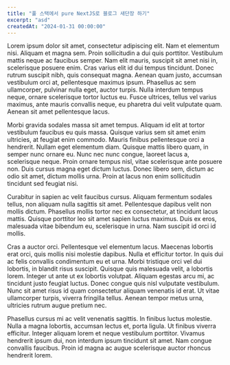 ```yaml
---
title: "풀 스택에서 pure NextJS로 블로그 새단장 하기"
excerpt: "asd"
createdAt: "2024-01-31 00:00:00"
---
```


Lorem ipsum dolor sit amet, consectetur adipiscing elit. Nam et elementum nisi. Aliquam et magna sem. Proin sollicitudin a dui quis porttitor. Vestibulum mattis neque ac faucibus semper. Nam elit mauris, suscipit sit amet nisi in, scelerisque posuere enim. Cras varius elit id dui tempus tincidunt. Donec rutrum suscipit nibh, quis consequat magna. Aenean quam justo, accumsan vestibulum orci at, pellentesque maximus ipsum. Phasellus ac sem ullamcorper, pulvinar nulla eget, auctor turpis. Nulla interdum tempus neque, ornare scelerisque tortor luctus eu. Fusce ultrices, tellus vel varius maximus, ante mauris convallis neque, eu pharetra dui velit vulputate quam. Aenean sit amet pellentesque lacus.

Morbi gravida sodales massa sit amet tempus. Aliquam id elit at tortor vestibulum faucibus eu quis massa. Quisque varius sem sit amet enim ultricies, at feugiat enim commodo. Mauris finibus pellentesque orci a hendrerit. Nullam eget elementum diam. Quisque mattis libero quam, in semper nunc ornare eu. Nunc nec nunc congue, laoreet lacus a, scelerisque neque. Proin ornare tempus nisl, vitae scelerisque ante posuere non. Duis cursus magna eget dictum luctus. Donec libero sem, dictum ac odio sit amet, dictum mollis urna. Proin at lacus non enim sollicitudin tincidunt sed feugiat nisi.

Curabitur in sapien ac velit faucibus cursus. Aliquam fermentum sodales tellus, non aliquam nulla sagittis sit amet. Pellentesque dapibus velit non mollis dictum. Phasellus mollis tortor nec ex consectetur, at tincidunt lacus mattis. Quisque porttitor leo sit amet sapien luctus maximus. Duis ex eros, malesuada vitae bibendum eu, scelerisque in urna. Nam suscipit id orci id mollis.

Cras a auctor orci. Pellentesque vel elementum lacus. Maecenas lobortis erat orci, quis mollis nisi molestie dapibus. Nulla et efficitur tortor. In quis dui ac felis convallis condimentum eu et urna. Morbi tristique orci vel dui lobortis, in blandit risus suscipit. Quisque quis malesuada velit, a lobortis lorem. Integer ut ante ut ex lobortis volutpat. Aliquam egestas arcu mi, ac tincidunt justo feugiat luctus. Donec congue quis nisl vulputate vestibulum. Nunc sit amet risus id quam consectetur aliquam venenatis id erat. Ut vitae ullamcorper turpis, viverra fringilla tellus. Aenean tempor metus urna, ultricies rutrum augue pretium nec.

Phasellus cursus mi ac velit venenatis sagittis. In finibus luctus molestie. Nulla a magna lobortis, accumsan lectus et, porta ligula. Ut finibus viverra efficitur. Integer aliquam lorem et neque vestibulum porttitor. Vivamus hendrerit ipsum dui, non interdum ipsum tincidunt sit amet. Nam congue convallis faucibus. Proin id magna ac augue scelerisque auctor rhoncus hendrerit lorem.